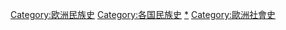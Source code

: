 [[Category:欧洲民族史|Category:欧洲民族史]]
[[Category:各国民族史|Category:各国民族史]]
[[Category:歐洲各國民族|*]]
[[Category:歐洲社會史|Category:歐洲社會史]]